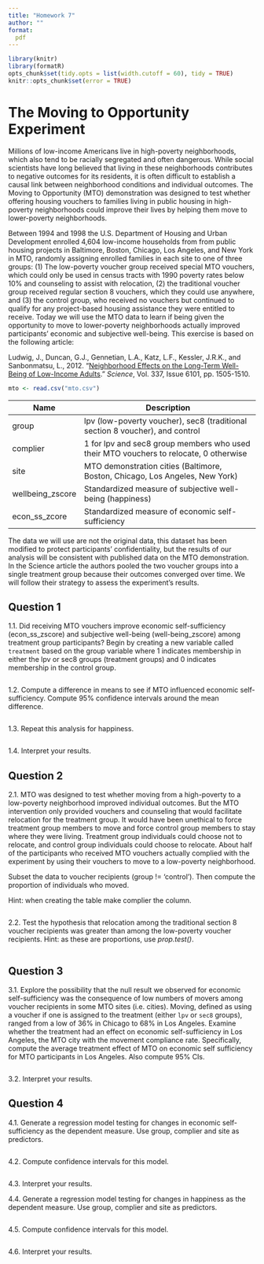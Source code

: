 ```yaml
---
title: "Homework 7"
author: ""
format:
  pdf
---
```


```r
library(knitr)
library(formatR)
opts_chunk$set(tidy.opts = list(width.cutoff = 60), tidy = TRUE)
knitr::opts_chunk$set(error = TRUE)
```
# The Moving to Opportunity Experiment

Millions of low-income Americans live in high-poverty neighborhoods, which also tend to be racially segregated and often dangerous. While social scientists have long believed that living in these neighborhoods contributes to negative outcomes for its residents, it is often difficult to establish a causal link between neighborhood conditions and individual outcomes. The Moving to Opportunity (MTO) demonstration was designed to test whether offering housing vouchers to families living in public housing in high-poverty neighborhoods could improve their lives by helping them move to lower-poverty neighborhoods. 

Between 1994 and 1998 the U.S. Department of Housing and Urban Development enrolled 4,604 low-income households from from public housing projects in Baltimore, Boston, Chicago, Los Angeles, and New York in MTO, randomly assigning enrolled families in each site to one of three groups: (1) The low-poverty voucher group received special MTO vouchers, which could only be used in census tracts with 1990 poverty rates below 10% and counseling to assist with relocation, (2) the traditional voucher group received regular section 8 vouchers, which they could use anywhere, and (3) the control group, who received no vouchers but continued to qualify for any project-based housing assistance they were entitled to receive. Today we will use the MTO data to learn if being given the opportunity to move to lower-poverty neighborhoods actually improved participants' economic and subjective well-being. This exercise is based on the following article:

Ludwig, J., Duncan, G.J., Gennetian, L.A., Katz, L.F., Kessler, J.R.K., and Sanbonmatsu, L., 2012. "[Neighborhood Effects on the Long-Term Well-Being of Low-Income Adults](https://dx.doi.org/10.1126/science.1224648)." *Science*, Vol. 337, Issue 6101, pp. 1505-1510.

```r
mto <- read.csv("mto.csv")
```

| Name             | Description                                                                           |
|------------------|---------------------------------------------------------------------------------------|
| group            | lpv (low-poverty voucher), sec8 (traditional section 8 voucher), and control          |
| complier         | 1 for lpv and sec8 group members who used their MTO vouchers to relocate, 0 otherwise |
| site             | MTO demonstration cities (Baltimore, Boston, Chicago, Los Angeles, New York)          |
| wellbeing_zscore | Standardized measure of subjective well-being (happiness)                              |
| econ_ss_zcore    | Standardized measure of economic self-sufficiency                                     |
 
The data we will use are not the original data, this dataset has been modified to protect participants' confidentiality, but the results of our analysis will be consistent with published data on the MTO demonstration. In the Science article the authors pooled the two voucher groups into a single treatment group because their outcomes converged over time. We will follow their strategy to assess the experiment's results. 

## Question 1

1.1. Did receiving MTO vouchers improve economic self-sufficiency (econ_ss_zscore) and subjective well-being (well-being_zscore) among treatment group participants?  Begin by creating a new variable called `treatment` based on the group variable where 1 indicates membership in either the lpv or sec8 groups (treatment groups) and 0 indicates membership in the control group.  

```r

```

1.2. Compute a difference in means to see if MTO influenced economic self-sufficiency. Compute 95\% confidence intervals around the mean difference.

```r

```

1.3. Repeat this analysis for happiness.

```r

```

1.4. Interpret your results.


## Question 2

2.1. MTO was designed to test whether moving from a high-poverty to a low-poverty neighborhood improved individual outcomes. But the MTO intervention only provided vouchers and counseling that would facilitate relocation for the treatment group.  It would have been unethical to force treatment group members to move and force control group members to stay where they were living. Treatment group individuals could choose not to relocate, and control group individuals could choose to relocate. About half of the participants who received MTO vouchers actually complied with the experiment by using their vouchers to move to a low-poverty neighborhood. 

Subset the data to voucher recipients (group != 'control'). Then compute the proportion of individuals who moved.

Hint: when creating the table make complier the column.

```r

```

2.2. Test the hypothesis that relocation among the traditional section 8 voucher recipients was greater than among the low-poverty voucher recipients. Hint: as these are proportions, use *prop.test()*.

```r

```


## Question 3

3.1. Explore the possibility that the null result we observed for economic self-sufficiency was the consequence of low numbers of movers among voucher recipients in some MTO sites (i.e. cities). Moving, defined as using a voucher if one is assigned to the treatment (either `lpv` or `sec8` groups), ranged from a low of 36% in Chicago to 68% in Los Angeles. Examine whether the treatment had an effect on economic self-sufficiency in Los Angeles, the MTO city with the movement compliance rate.  Specifically, compute the average treatment effect of MTO on economic self sufficiency for MTO participants in Los Angeles.  Also compute 95\% CIs.

```r

```

3.2. Interpret your results.


## Question 4

4.1. Generate a regression model testing for changes in economic self-sufficiency as the dependent measure.  Use group, complier and site as predictors.

```r

```

4.2. Compute confidence intervals for this model.

```r

```

4.3. Interpret your results.


4.4. Generate a regression model testing for changes in happiness as the dependent measure.  Use group, complier and site as predictors.

```r

```

4.5. Compute confidence intervals for this model.

```r

```

4.6. Interpret your results.


